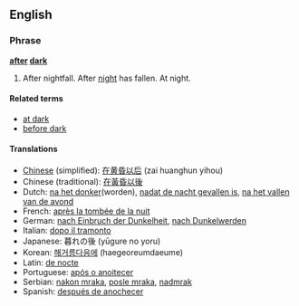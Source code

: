 ==English==

===Phrase===
'''[[after]] [[dark]]'''

# <!--adjective?-->After nightfall.  After [[night]] has fallen.  At night.

====Related terms====
*[[at dark]]
*[[before dark]]

====Translations====
*[[Chinese]] (simplified): [[在黄昏以后]] (zai huanghun yihou)
*Chinese (traditional): [[在黃昏以後]]
*Dutch: [[na het donker]](worden), [[nadat de nacht gevallen is]], [[na het vallen van de avond]]
*French: [[après la tombée de la nuit]]
*German: [[nach Einbruch der Dunkelheit]], [[nach Dunkelwerden]]
*Italian: [[dopo il tramonto]]
*Japanese: 暮れの後 (yūgure no yoru)
*Korean: [[해거름다음에]] (haegeoreumdaeume)
*Latin: [[de nocte]]
*Portuguese: [[após o anoitecer]]
*Serbian: [[nakon mraka]], [[posle mraka]], [[nadmrak]]
*Spanish: [[después de anochecer]]